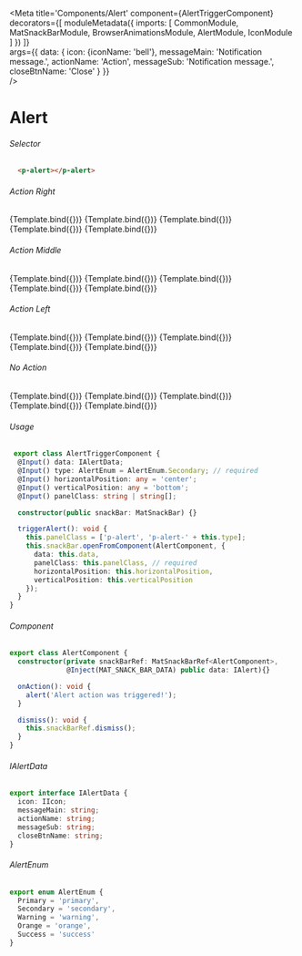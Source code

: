 
<Meta title='Components/Alert'
    component={AlertTriggerComponent}
    decorators={[
      moduleMetadata({
          imports: [
              CommonModule,
              MatSnackBarModule,
              BrowserAnimationsModule,
              AlertModule,
              IconModule
          ]
      })
    ]}  
    args={{
      data: {
        icon: {iconName: 'bell'},
        messageMain: 'Notification message.',
        actionName: 'Action',
        messageSub: 'Notification message.',
        closeBtnName: 'Close'
      }
    }}  
 />

# Alert


###### Selector
```html
  <p-alert></p-alert>
```

###### Action Right
<Canvas>
  <Story name="Action Right Primary"
    args={{ 
      type: AlertEnum.Primary,
      data: {
        icon: {iconName: 'bell'},
        messageMain: 'Notification message.',
        actionName: 'Action',
        closeBtnName: 'Close'
      },
      triggerBtnName: "Primary"
    }}>
    {Template.bind({})}
  </Story>
  <Story name="Action Right Secondary"
    args={{ 
      type: AlertEnum.Secondary,
      data: {
        icon: {iconName: 'bell'},
        messageMain: 'Notification message.',
        actionName: 'Action',
        closeBtnName: 'Close'
      },
      triggerBtnName: "Secondary"
    }}>
    {Template.bind({})}
  </Story>
  <Story name="Action Right Warning"
    args={{ 
      type: AlertEnum.Warning,
      data: {
        icon: {iconName: 'bell'},
        messageMain: 'Notification message.',
        actionName: 'Action',
        closeBtnName: 'Close'
      },
      triggerBtnName: "Warning"
    }}>
    {Template.bind({})}
  </Story>
  <Story name="Action Right Orange"
    args={{ 
      type: AlertEnum.Orange,
      data: {
        icon: {iconName: 'bell'},
        messageMain: 'Notification message.',
        actionName: 'Action',
        closeBtnName: 'Close'
      },
      triggerBtnName: "Orange"
    }}>
    {Template.bind({})}
  </Story>
  <Story name="Action Right Success"
    args={{ 
      type: AlertEnum.Success,
      data: {
        icon: {iconName: 'check-circle'},
        messageMain: 'Notification message.',
        actionName: 'Action',
        closeBtnName: 'Close'
      },
      triggerBtnName: "Success"
    }}>
    {Template.bind({})}
  </Story>
</Canvas>

###### Action Middle
<Canvas>
  <Story name="Action Middle Primary"
    args={{ 
      type: AlertEnum.Primary,    
      triggerBtnName: "Primary"
    }}>
    {Template.bind({})}
  </Story>
  <Story name="Action Middle Secondary"
    args={{ 
      type: AlertEnum.Secondary,   
      triggerBtnName: "Secondary"
    }}>
    {Template.bind({})}
  </Story>
  <Story name="Action Middle Warning"
    args={{ 
      type: AlertEnum.Warning,     
      triggerBtnName: "Warning"
    }}>
    {Template.bind({})}
  </Story>
  <Story name="Action Middle Orange"
    args={{ 
      type: AlertEnum.Orange,      
      triggerBtnName: "Orange"
    }}>
    {Template.bind({})}
  </Story>
  <Story name="Action Middle Success"
    args={{ 
      type: AlertEnum.Success,  
       data: {
        icon: {iconName: 'check-circle'},
        messageMain: 'Notification message.',
        actionName: 'Action',
        messageSub: 'Notification message.',
        closeBtnName: 'Close'
      },   
      triggerBtnName: "Success"
    }}>
    {Template.bind({})}
  </Story>
</Canvas>

###### Action Left
<Canvas>
  <Story name="Action Left Primary"
    args={{ 
      type: AlertEnum.Primary,
      data: {
        icon: {iconName: 'bell'},
        messageSub: 'Notification message.',
        actionName: 'Action',
        closeBtnName: 'Close'
      },
      triggerBtnName: "Primary"
    }}>
    {Template.bind({})}
  </Story>
  <Story name="Action Left Secondary"
    args={{ 
      type: AlertEnum.Secondary,
      data: {
        icon: {iconName: 'bell'},
        messageSub: 'Notification message.',
        actionName: 'Action',
        closeBtnName: 'Close'
      },
      triggerBtnName: "Secondary"
    }}>
    {Template.bind({})}
  </Story>
  <Story name="Action Left Warning"
    args={{ 
      type: AlertEnum.Warning,
      data: {
        icon: {iconName: 'bell'},
        messageSub: 'Notification message.',
        actionName: 'Action',
        closeBtnName: 'Close'
      },
      triggerBtnName: "Warning"
    }}>
    {Template.bind({})}
  </Story>
  <Story name="Action Left Orange"
    args={{ 
      type: AlertEnum.Orange,
      data: {
        icon: {iconName: 'bell'},
        messageSub: 'Notification message.',
        actionName: 'Action',
        closeBtnName: 'Close'
      },
      triggerBtnName: "Orange"
    }}>
    {Template.bind({})}
  </Story>
  <Story name="Action Left Success"
    args={{ 
      type: AlertEnum.Success,
      data: {
        icon: {iconName: 'check-circle'},
        messageSub: 'Notification message.',
        actionName: 'Action',
        closeBtnName: 'Close'
      },
      triggerBtnName: "Success"
    }}>
    {Template.bind({})}
  </Story>
</Canvas>

###### No Action
<Canvas>
  <Story name="No Action Primary"
    args={{ 
      type: AlertEnum.Primary,
      data: {
        icon: {iconName: 'bell'},
        messageMain: 'Notification message.',
        closeBtnName: 'Close'
      },
      triggerBtnName: "Primary"
    }}>
    {Template.bind({})}
  </Story>
  <Story name="No Action Secondary"
    args={{ 
      type: AlertEnum.Secondary,
      data: {
        icon: {iconName: 'bell'},
        messageMain: 'Notification message.',
        closeBtnName: 'Close'
      },
      triggerBtnName: "Secondary"
    }}>
    {Template.bind({})}
  </Story>
  <Story name="No Action Warning"
    args={{ 
      type: AlertEnum.Warning,
      data: {
        icon: {iconName: 'bell'},
        messageMain: 'Notification message.',
        closeBtnName: 'Close'
      },
      triggerBtnName: "Warning"
    }}>
    {Template.bind({})}
  </Story>
  <Story name="No Action Orange"
    args={{ 
      type: AlertEnum.Orange,
      data: {
        icon: {iconName: 'bell'},
        messageMain: 'Notification message.',
        closeBtnName: 'Close'
      },
      triggerBtnName: "Orange"
    }}>
    {Template.bind({})}
  </Story>
  <Story name="No Action Success"
    args={{ 
      type: AlertEnum.Success,
      data: {
        icon: {iconName: 'bell'},
        messageMain: 'Notification message.',
        closeBtnName: 'Close'
      },
      triggerBtnName: "Success"
    }}>
    {Template.bind({})}
  </Story>
</Canvas>

###### Usage
```ts
 export class AlertTriggerComponent {
  @Input() data: IAlertData; 
  @Input() type: AlertEnum = AlertEnum.Secondary; // required
  @Input() horizontalPosition: any = 'center';
  @Input() verticalPosition: any = 'bottom';
  @Input() panelClass: string | string[];

  constructor(public snackBar: MatSnackBar) {}

  triggerAlert(): void {
    this.panelClass = ['p-alert', 'p-alert-' + this.type];
    this.snackBar.openFromComponent(AlertComponent, {
      data: this.data,
      panelClass: this.panelClass, // required
      horizontalPosition: this.horizontalPosition,
      verticalPosition: this.verticalPosition
    });
  }
}
```

###### Component
```ts
export class AlertComponent {
  constructor(private snackBarRef: MatSnackBarRef<AlertComponent>,
              @Inject(MAT_SNACK_BAR_DATA) public data: IAlert){}

  onAction(): void {
    alert('Alert action was triggered!');
  }

  dismiss(): void {
    this.snackBarRef.dismiss();
  }
}
```

###### IAlertData
```ts
export interface IAlertData {
  icon: IIcon;
  messageMain: string;
  actionName: string;
  messageSub: string;
  closeBtnName: string;
}
```

###### AlertEnum
```ts
export enum AlertEnum {
  Primary = 'primary',
  Secondary = 'secondary',
  Warning = 'warning',
  Orange = 'orange',
  Success = 'success'
}
```
